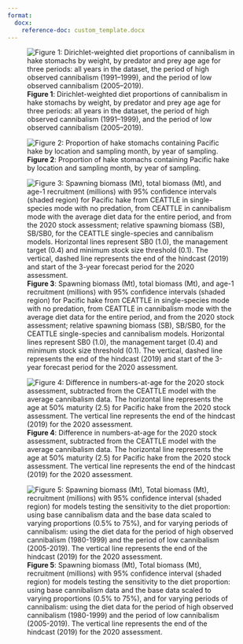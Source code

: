 ```yaml
---
format:
  docx:
    reference-doc: custom_template.docx
---
```


![**Figure 1**: Dirichlet-weighted diet proportions of cannibalism in hake stomachs by weight, by predator and prey age age for three periods: all years in the dataset, the period of high observed cannibalism (1991–1999), and the period of low observed cannibalism (2005–2019).](./plots/diet/Dirichlet/Dirichlet_comp_pretty.png)

![**Figure 2**: Proportion of hake stomachs containing Pacific hake by location and sampling month, by year of sampling.](./plots/diet/locations_timing.png)

![**Figure 3**: Spawning biomass (Mt), total biomass (Mt), and age-1 recruitment (millions) with 95% confidence intervals (shaded region) for Pacific hake from CEATTLE in single-species mode with no predation, from CEATTLE in cannibalism mode with the average diet data for the entire period, and from the 2020 stock assessment; relative spawning biomass (SB), SB/SB0, for the CEATTLE single-species and cannibalism models. Horizontal lines represent SB0 (1.0), the management target (0.4) and minimum stock size threshold (0.1). The vertical, dashed line represents the end of the hindcast (2019) and start of the 3-year forecast period for the 2020 assessment.](./plots/CEATTLE/cannibalism/popdyn_M1prior.png)

![**Figure 4**: Difference in numbers-at-age for the 2020 stock assessment, subtracted from the CEATTLE model with the average cannibalism data. The horizontal line represents the age at 50% maturity (2.5) for Pacific hake from the 2020 stock assessment. The vertical line represents the end of the hindcast (2019) for the 2020 assessment.](./plots/CEATTLE/cannibalism/nbyage_anomaly.png)

![**Figure 5**: Spawning biomass (Mt), Total biomass (Mt), recruitment (millions) with 95% confidence interval (shaded region) for models testing the sensitivity to the diet proportion: using base cannibalism data and the base data scaled to varying proportions (0.5% to 75%), and for varying periods of cannibalism: using the diet data for the period of high observed cannibalism (1980-1999) and the period of low cannibalism (2005-2019). The vertical line represents the end of the hindcast (2019) for the 2020 assessment.](./plots/CEATTLE/cannibalism/Testing/ALL_sens_popdy.png)
